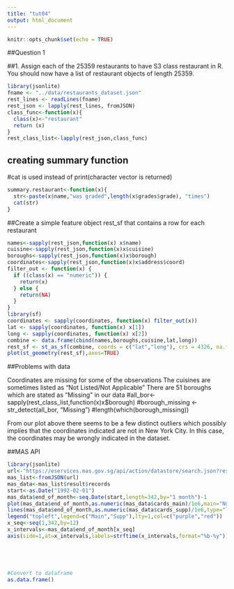 ```yaml
---
title: "tut04"
output: html_document
---
```


```r
knitr::opts_chunk$set(echo = TRUE)
```

##Question 1

##1. Assign each of the 25359 restaurants to have S3 class restaurant in R. You should now have a list of restaurant objects of length 25359.
```r
library(jsonlite)
fname <- "../data/restaurants_dataset.json"
rest_lines <- readLines(fname)
rest_json <- lapply(rest_lines, fromJSON)
class_func<-function(x){
  class(x)<-"restaurant"
  return (x)
}
rest_class_list<-lapply(rest_json,class_func)
```

## creating summary function

#cat is used instead of print(character vector is returned)
```r
summary.restaurant<-function(x){
  str<-paste(x$name,"was graded",length(x$grades$grade), "times")
  cat(str)
}
```
##Create a simple feature object rest_sf that contains a row for each restaurant
```r
names<-sapply(rest_json,function(x) x$name)
cuisine<-sapply(rest_json,function(x)x$cuisine)
boroughs<-sapply(rest_json,function(x)x$borough)
coordinates<-sapply(rest_json,function(x)x$address$coord)
filter_out <- function(x) {
  if ((class(x) == "numeric")) {
    return(x)
  } else {
    return(NA)
  }
}
library(sf)
coordinates <- sapply(coordinates, function(x) filter_out(x))
lat <- sapply(coordinates, function(x) x[1])
long <- sapply(coordinates, function(x) x[2])
combine <- data.frame(cbind(names,boroughs,cuisine,lat,long))
rest_sf <- st_as_sf(combine, coords = c("lat","long"), crs = 4326, na.fail = FALSE)
plot(st_geometry(rest_sf),axes=TRUE)
```
##Problems with data

Coordinates are  missing for some of the observations
The cuisines are sometimes listed as "Not Listed/Not Applicable"
There are 51 boroughs which are stated as "Missing" in our data
#all_bor<-sapply(rest_class_list,function(x)x$borough)
#borough_missing <- str_detect(all_bor, "Missing")
#length(which(borough_missing))

From our plot above there seems to be a few distinct outliers which possibly implies that the coordinates indicated are not in New York City. In this case, the coordinates may be wrongly indicated in the dataset.

##MAS API
```r
library(jsonlite)
url<-"https://eservices.mas.gov.sg/api/action/datastore/search.json?resource_id=7f1363cc-3875-4e03-a389-fc47342bb840&limit=342"
mas_list<-fromJSON(url)
mas_data<-mas_list$result$records
start<-as.Date("1992-02-01")
mas_data$end_of_month<-seq.Date(start,length=342,by="1 month")-1
plot(mas_data$end_of_month,as.numeric(mas_data$cards_main)/1e6,main="Number of cards",type="l",xlab="Month",ylab="No.of cards(millions)",col="purple",las=2,xaxt='n')
lines(mas_data$end_of_month,as.numeric(mas_data$cards_supp)/1e6,type="l",col="red")
legend("topleft",legend=c("Main","Supp"),lty=1,col=c("purple","red"))
x_seq<-seq(1,342,by=12)
x_intervals<-mas_data$end_of_month[x_seq]
axis(side=1,at=x_intervals,labels=strftime(x_intervals,format="%b-%y"))





#Convert to dataframe
as.data.frame()

















```